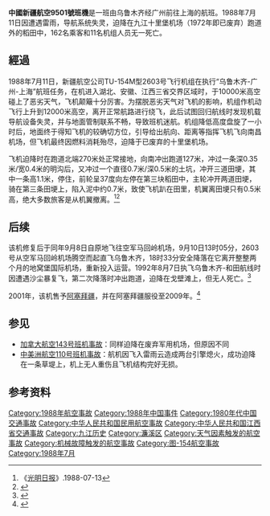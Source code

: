 {{Infobox Airliner accident
|name= 中國新疆航空9501號班機事故
|Crash image=China Xinjiang Airlines Tupolev Tu-154 Newton-1.jpg
|Image caption= 与失事客机相似的中國新疆航空图-154
|Date= 1988年7月11日
|Type= 空间迷向
|Site= {{CHN}}[[江西省|江西省]][[九江市|九江市]][[庐山区|庐山区]]十里堡机场（现南山公园）
|Coordinates= {{coord|29|40|8|N|115|59|31|E|type:city_source:kolossus-plwiki|display=title,inline}}
|Fatalities= 0
|Injuries= 
|Aircraft Type= [[图-154|图-154]]
|Operator= [[中國新疆航空|中國新疆航空]]
|Origin={{CHN}}[[乌鲁木齐地窝堡国际机场|乌鲁木齐地窝堡国际机场]]
|Last stopover={{CHN}}[[广州白云国际机场_(1933－2004年)|广州白云国际机场]]
|Destination={{CHN}}[[上海虹桥国际机场|上海虹桥国际机场]]
|Tail Number= B-2603
|Passengers= 162
|Crew= 11
|Survivors= 173
}}
'''中國新疆航空9501號班機'''是一班由乌鲁木齐经广州前往上海的航班。1988年7月11日因遭遇雷雨，导航系统失灵，迫降在九江十里堡机场（1972年即已废弃）跑道外的稻田中，162名乘客和11名机组人员无一死亡。

==經過==
1988年7月11日，新疆航空公司TU-154M型2603号飞行机组在执行“乌鲁木齐-广州-上海”航班任务，在机进入湖北、安徽、江西三省交界区域时，于10000米高空碰上了恶劣天气，飞机颠簸十分厉害。为摆脱恶劣天气对飞机的影响，机组作机动飞行上升到12000米高空，离开正常航路进行绕飞，此后试图回归航线时发现机载导航设备失灵，并与地面管制联系不畅，导致班机迷航。机组降低高度盘旋了一小时后，地面终于得知飞机的较确切方位，引导给出航向、距离等指挥飞机飞向南昌机场，但飞机最终因燃料消耗殆尽，迫降于已废弃的十里堡机场。

飞机迫降时在跑道北端270米处正常接地，向南冲出跑道127米，冲过一条深0.35米/宽0.4米的明沟后，又冲过一个直径0.7米/深0.5米的土坑，冲开三道田埂，其中一条高1.1米，停住，前轮呈37度向左停在第三块稻田中，主轮冲开两道田埂，骑在第三条田埂上，陷入泥中约0.7米，致使飞机趴在田里，机翼离田埂只有0.5米高，绝大多数旅客是从机翼撤离。<ref>《[[光明日报|光明日报]]》.1988-07-13</ref><ref>{{cite web|url=http://www.carnoc.com/txtm/article/676.html|title=CAAC轶事：TU-154、迷航、迫降……|publisher=民航资源网|date=2002-07-09|accessdate=2014-11-12|archive-date=2015-09-23|archive-url=https://web.archive.org/web/20150923200559/http://www.carnoc.com/txtm/article/676.html|dead-url=no}}</ref>

==后续==
该机修复后于同年9月8日自原地飞往空军马回岭机场，9月10日13时05分，2603号从空军马回岭机场腾空而起直飞乌鲁木齐，18时33分安全降落在它离开整整两个月的地窝堡国际机场，重新投入运营。1992年8月7日执飞乌鲁木齐-和田航线时因遭遇沙尘暴复飞，第二次降落时冲出跑道，迫降在戈壁滩上，但无人死亡。<ref>{{cite web|url=http://scitech.people.com.cn/GB/4651780.html|title=历险之一：飞机冲进戈壁滩|author=张继民|publisher=人民网|date=2006-07-31|accessdate=2014-11-12|archive-date=2016-03-04|archive-url=https://web.archive.org/web/20160304085547/http://scitech.people.com.cn/GB/4651780.html|dead-url=no}}</ref>

2001年，该机售予[[阿塞拜疆|阿塞拜疆]]{{link-en|伊梅尔航空|Imair Airlines}}，并在阿塞拜疆服役至2009年。<ref>{{cite web|url=http://russianplanes.net/reginfo/6273|title=Туполев Ту-154М Бортовой №: 4K-AZ17|publisher=Russianplanes.net|language=ru|date=2011-05-29|accessdate=2015-03-02|archive-date=2015-04-02|archive-url=https://web.archive.org/web/20150402184405/http://russianplanes.net/reginfo/6273|dead-url=no}}</ref>

==参见==
*[[加拿大航空143号班机事故|加拿大航空143号班机事故]]：同样迫降在废弃军用机场，但原因不同
*[[中美洲航空110号班机事故|中美洲航空110号班机事故]]：航机因飞入雷雨云造成两台引擎熄火，成功迫降在一条草堤上，机上无人重伤且飞机结构完好无损。

==参考资料==
{{reflist}}
{{1988年航空事故}}
{{中华人民共和国航空事故}}

[[Category:1988年航空事故|Category:1988年航空事故]]
[[Category:1988年中国事件|Category:1988年中国事件]]
[[Category:1980年代中国交通事故|Category:1980年代中国交通事故]]
[[Category:中华人民共和国民用航空事故|Category:中华人民共和国民用航空事故]]
[[Category:中华人民共和国江西省交通事故|Category:中华人民共和国江西省交通事故]]
[[Category:九江历史|Category:九江历史]]
[[Category:濂溪区|Category:濂溪区]]
[[Category:天气因素触发的航空事故|Category:天气因素触发的航空事故]]
[[Category:机械故障触发的航空事故|Category:机械故障触发的航空事故]]
[[Category:图-154航空事故|Category:图-154航空事故]]
[[Category:1988年7月|Category:1988年7月]]
